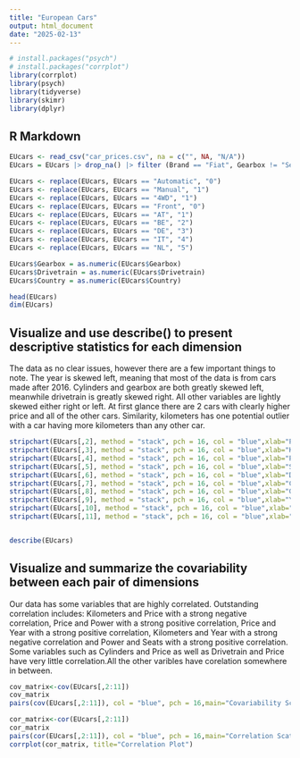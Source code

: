 ```yaml
---
title: "European Cars"
output: html_document
date: "2025-02-13"
---
```


```r
# install.packages("psych")
# install.packages("corrplot")
library(corrplot)
library(psych)
library(tidyverse)
library(skimr)
library(dplyr)
```

## R Markdown

```r
EUcars <- read_csv("car_prices.csv", na = c("", NA, "N/A"))
EUcars = EUcars |> drop_na() |> filter (Brand == "Fiat", Gearbox != "Semi-automatic", Drivetrain != "Rear") |> select(Model,Price,Kilometers,Power, Seats,Doors,Cylinders,Gearbox,Year,Drivetrain,Country)

EUcars <- replace(EUcars, EUcars == "Automatic", "0")
EUcars <- replace(EUcars, EUcars == "Manual", "1")
EUcars <- replace(EUcars, EUcars == "4WD", "1")
EUcars <- replace(EUcars, EUcars == "Front", "0")
EUcars <- replace(EUcars, EUcars == "AT", "1")
EUcars <- replace(EUcars, EUcars == "BE", "2")
EUcars <- replace(EUcars, EUcars == "DE", "3")
EUcars <- replace(EUcars, EUcars == "IT", "4")
EUcars <- replace(EUcars, EUcars == "NL", "5")

EUcars$Gearbox = as.numeric(EUcars$Gearbox)
EUcars$Drivetrain = as.numeric(EUcars$Drivetrain)
EUcars$Country = as.numeric(EUcars$Country)

```

```r
head(EUcars)
dim(EUcars)
```


## Visualize and use describe() to present descriptive statistics for each dimension

The data as no clear issues, however there are a few important things to note. The year is skewed left, meaning that most of the data is from cars made after 2016.  Cylinders and gearbox are both greatly skewed left, meanwhile drivetrain is greatly skewed right. All other variables are lightly skewed either right or left. At first glance there are 2 cars with clearly higher price and all of the other cars. Similarity, kilometers has one potential outlier with a car having more kilometers than any other car.
```r
stripchart(EUcars[,2], method = "stack", pch = 16, col = "blue",xlab="Price")
stripchart(EUcars[,3], method = "stack", pch = 16, col = "blue",xlab="Kilometers")
stripchart(EUcars[,4], method = "stack", pch = 16, col = "blue",xlab="Power")
stripchart(EUcars[,5], method = "stack", pch = 16, col = "blue",xlab="Seats")
stripchart(EUcars[,6], method = "stack", pch = 16, col = "blue",xlab="Doors")
stripchart(EUcars[,7], method = "stack", pch = 16, col = "blue",xlab="Cylinders")
stripchart(EUcars[,8], method = "stack", pch = 16, col = "blue",xlab="Gearbox")
stripchart(EUcars[,9], method = "stack", pch = 16, col = "blue",xlab="Year")
stripchart(EUcars[,10], method = "stack", pch = 16, col = "blue",xlab="Drivetrain")
stripchart(EUcars[,11], method = "stack", pch = 16, col = "blue",xlab="Country")


describe(EUcars)
```

## Visualize and summarize the covariability between each pair of dimensions

Our data has some variables that are highly correlated. Outstanding correlation includes: Kilometers and Price with a strong negative correlation, Price and Power with a strong positive correlation, Price and Year with a strong positive correlation, Kilometers and Year with a strong negative correlation and Power and Seats with a strong positive correlation. Some variables such as Cylinders and Price as well as Drivetrain and Price have very little correlation.All the other varibles have corelation somewhere in between.  

```r
cov_matrix<-cov(EUcars[,2:11])
cov_matrix
pairs(cov(EUcars[,2:11]), col = "blue", pch = 16,main="Covariability Scatter Plot")

cor_matrix<-cor(EUcars[,2:11])
cor_matrix
pairs(cor(EUcars[,2:11]), col = "blue", pch = 16,main="Correlation Scatter Plot")
corrplot(cor_matrix, title="Correlation Plot")
```




